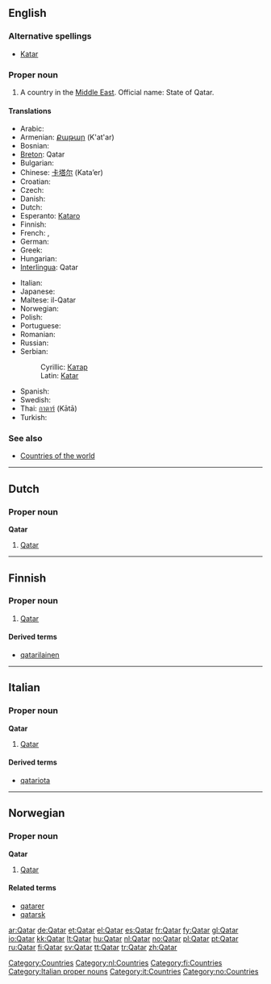 ==English==
{{wikipedia}}

===Alternative spellings===
* [[Katar]]

===Proper noun===
{{en-proper noun}}

# A country in the [[Middle East]]. Official name: State of Qatar.

====Translations====
{{trans-top|a country in the Middle East}}
* Arabic: {{Arab|[[قطر]]}} {{IPAchar|(qáʈar)}}
* Armenian: [[Քաթար]] (K'at'ar)
* Bosnian: {{t-|bs|Katar|m}}
* [[Breton]]: Qatar
* Bulgarian: {{t+|bg|Катар|m|tr=Katar|sc=Cyrl}}
* Chinese: [[卡塔尔]] (Kata’er)
* Croatian: {{t-|hr|Katar|m}}
* Czech: {{t-|cs|Katar|m}}
* Danish: {{t-|da|Qatar}}
* Dutch: {{t+|nl|Qatar}}
* Esperanto: [[Kataro]]
* Finnish: {{t+|fi|Qatar}}
* French: {{t+|fr|Qatar|m}}, {{t+|fr|Katar|m}}
* German: {{t+|de|Katar}}
* Greek: {{t+|el|Κατάρ|n|tr=Katár|sc=Grek}}
* Hungarian: {{t+|hu|Katar}}
* [[Interlingua]]: Qatar
{{trans-mid}}
* Italian: {{t-|it|Qatar|m}}
* Japanese: {{t-|ja|カタール|tr=Katāru|sc=Jpan}}
* Maltese: il-Qatar
* Norwegian: {{t-|no|Qatar}}
* Polish: {{t+|pl|Katar}}
* Portuguese: {{t+|pt|Catar}}
* Romanian: {{t-|ro|Qatar|n}}
* Russian: {{t+|ru|Катар|m|tr=Kátar|sc=Cyrl}}
* Serbian:
*: Cyrillic: [[Катар#Serbian|Катар]] {{m}}
*: Latin: [[Katar#Serbian|Katar]] {{m}}
* Spanish: {{t+|es|Qatar|m}}
* Swedish: {{t+|sv|Qatar}}
* Thai: [[กาตาร์]] (Kātā)
* Turkish: {{t+|tr|Katar}}
{{trans-bottom}}

===See also===
* [[Appendix:Countries of the world|Countries of the world]]

[[Category:Countries]]

----

==Dutch==

===Proper noun===
'''Qatar''' {{n}}

# [[#English|Qatar]]

[[Category:nl:Countries]]

----

==Finnish==
{{wikipedia|lang=fi}}

===Proper noun===
{{fi-noun|proper=true}}

# [[#English|Qatar]]

====Derived terms====
* [[qatarilainen]]

[[Category:fi:Countries]]

----

==Italian==
{{wikipedia|lang=it}}

===Proper noun===
'''Qatar''' {{f}}

# [[#English|Qatar]]

====Derived terms====
* [[qatariota]]

[[Category:Italian proper nouns]]
[[Category:it:Countries]]

----

==Norwegian==

===Proper noun===
'''Qatar'''

# [[#English|Qatar]]

====Related terms====
* [[qatarer]]
* [[qatarsk]]

[[Category:no:Countries]]

[[ar:Qatar]]
[[de:Qatar]]
[[et:Qatar]]
[[el:Qatar]]
[[es:Qatar]]
[[fr:Qatar]]
[[fy:Qatar]]
[[gl:Qatar]]
[[io:Qatar]]
[[kk:Qatar]]
[[lt:Qatar]]
[[hu:Qatar]]
[[nl:Qatar]]
[[no:Qatar]]
[[pl:Qatar]]
[[pt:Qatar]]
[[ru:Qatar]]
[[fi:Qatar]]
[[sv:Qatar]]
[[tt:Qatar]]
[[tr:Qatar]]
[[zh:Qatar]]